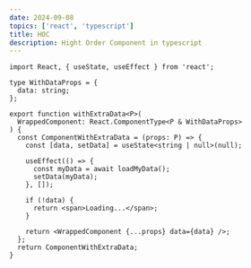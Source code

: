 ```yaml
---
date: 2024-09-08
topics: ['react', 'typescript']
title: HOC
description: Hight Order Component in typescript
---
```


```tsx
import React, { useState, useEffect } from 'react';

type WithDataProps = {
  data: string;
};

export function withExtraData<P>(
  WrappedComponent: React.ComponentType<P & WithDataProps>
) {
  const ComponentWithExtraData = (props: P) => {
    const [data, setData] = useState<string | null>(null);

    useEffect(() => {
      const myData = await loadMyData();
      setData(myData);
    }, []);

    if (!data) {
      return <span>Loading...</span>;
    }

    return <WrappedComponent {...props} data={data} />;
  };
  return ComponentWithExtraData;
}
```
